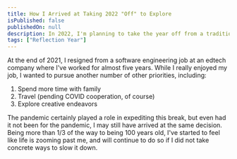 ```yaml
---
title: How I Arrived at Taking 2022 "Off" to Explore
isPublished: false
publishedOn: null
description: In 2022, I'm planning to take the year off from a traditional job to pursue some things I've always wanted to do. Mentally, it wasn't the easiest to arrive at this decision.
tags: ["Reflection Year"]
---
```


At the end of 2021, I resigned from a software engineering job at an edtech company where I've worked for almost five years. While I really enjoyed my job, I wanted to pursue another number of other priorities, including:

1. Spend more time with family
1. Travel (pending COVID cooperation, of course)
1. Explore creative endeavors

The pandemic certainly played a role in expediting this break, but even had it not been for the pandemic, I may still have arrived at the same decision. Being more than 1/3 of the way to being 100 years old, I've started to feel like life is zooming past me, and will continue to do so if I did not take concrete ways to slow it down.
